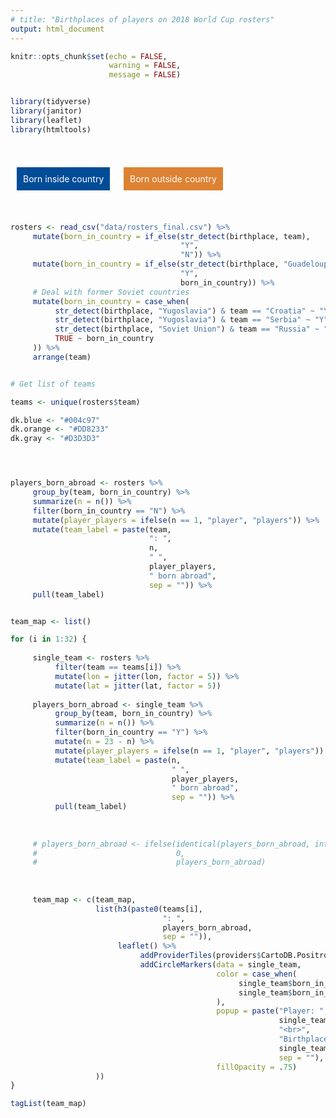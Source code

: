 ```yaml
---
# title: "Birthplaces of players on 2018 World Cup rosters"
output: html_document
---
```


```r
knitr::opts_chunk$set(echo = FALSE,
                      warning = FALSE,
                      message = FALSE)


library(tidyverse)
library(janitor)
library(leaflet)
library(htmltools)
```

<br>&nbsp;
<div align="center">
<span style="background-color: #004c97; color: #fff; padding: 10px; margin: 10px;">Born inside country</span>
&nbsp;
<span style="background-color: #DD8233; color: #fff; padding: 10px; margin-top: 10px;">Born outside country</span>
</div>
<br>&nbsp;

```r

rosters <- read_csv("data/rosters_final.csv") %>%
     mutate(born_in_country = if_else(str_detect(birthplace, team), 
                                      "Y",
                                      "N")) %>%
     mutate(born_in_country = if_else(str_detect(birthplace, "Guadeloupe"), 
                                      "Y",
                                      born_in_country)) %>%
     # Deal with former Soviet countries 
     mutate(born_in_country = case_when(
          str_detect(birthplace, "Yugoslavia") & team == "Croatia" ~ "Y",
          str_detect(birthplace, "Yugoslavia") & team == "Serbia" ~ "Y",
          str_detect(birthplace, "Soviet Union") & team == "Russia" ~ "Y",
          TRUE ~ born_in_country
     )) %>%
     arrange(team)


# Get list of teams

teams <- unique(rosters$team)

```

```r

dk.blue <- "#004c97"
dk.orange <- "#DD8233"
dk.gray <- "#D3D3D3"




players_born_abroad <- rosters %>%
     group_by(team, born_in_country) %>%
     summarize(n = n()) %>%
     filter(born_in_country == "N") %>%
     mutate(player_players = ifelse(n == 1, "player", "players")) %>%
     mutate(team_label = paste(team, 
                               ": ",
                               n,
                               " ",
                               player_players,
                               " born abroad", 
                               sep = "")) %>%
     pull(team_label)


team_map <- list()

for (i in 1:32) {
     
     single_team <- rosters %>%
          filter(team == teams[i]) %>%
          mutate(lon = jitter(lon, factor = 5)) %>%
          mutate(lat = jitter(lat, factor = 5))
     
     players_born_abroad <- single_team %>%
          group_by(team, born_in_country) %>%
          summarize(n = n()) %>%
          filter(born_in_country == "Y") %>%
          mutate(n = 23 - n) %>%
          mutate(player_players = ifelse(n == 1, "player", "players")) %>%
          mutate(team_label = paste(n,
                                    " ",
                                    player_players,
                                    " born abroad", 
                                    sep = "")) %>%
          pull(team_label)
     
     
     
     # players_born_abroad <- ifelse(identical(players_born_abroad, integer(0)),
     #                               0,
     #                               players_born_abroad)
     
     
     
     team_map <- c(team_map, 
                   list(h3(paste0(teams[i], 
                                  ": ",
                                  players_born_abroad,
                                  sep = "")),
                        leaflet() %>%
                             addProviderTiles(providers$CartoDB.Positron) %>%
                             addCircleMarkers(data = single_team,
                                              color = case_when(
                                                   single_team$born_in_country == "Y" ~ dk.blue,
                                                   single_team$born_in_country == "N" ~ dk.orange
                                              ),
                                              popup = paste("Player: ", 
                                                            single_team$player, 
                                                            "<br>",
                                                            "Birthplace: ",
                                                            single_team$birthplace,
                                                            sep = ""),
                                              fillOpacity = .75)
                   ))
}

tagList(team_map)



```
